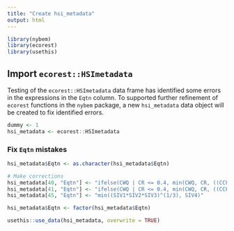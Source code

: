 ```yaml
---
title: "Create hsi_metadata"
output: html
---
```



```r
library(nybem)
library(ecorest)
library(usethis)
```


## Import `ecorest::HSImetadata`
Testing of the `ecorest::HSImetadata` data frame has identified some errors in the expressions in the `Eqtn` column. To supported further refinement of `ecorest` functions in the `nybem` package, a new `hsi_metadata` data object will be created to fix identified errors. 

```r
dummy <- 1
hsi_metadata <- ecorest::HSImetadata
```

### Fix `Eqtn` mistakes
```r
hsi_metadata$Eqtn <- as.character(hsi_metadata$Eqtn)
```

```r
# Make corrections
hsi_metadata[40, "Eqtn"] <- "ifelse(CWQ | CR <= 0.4, min(CWQ, CR, ((CCF * CWQ * (CR)^(2))^(1/4))), ((CCF * CWQ * (CR)^(2))^(1/4)))"
hsi_metadata[41, "Eqtn"] <- "ifelse(CWQ | CR <= 0.4, min(CWQ, CR, ((CCF * CWQ * (CR)^(2))^(1/4))), ((CCF * CWQ * (CR)^(2))^(1/4)))"
hsi_metadata[45, "Eqtn"] <- "min((SIV1*SIV2*SIV3)^(1/3), SIV4)"
```





```r
hsi_metadata$Eqtn <- factor(hsi_metadata$Eqtn)
```

```r
usethis::use_data(hsi_metadata, overwrite = TRUE)
```


